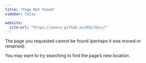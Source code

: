 ```yaml
---
title: "Page Not Found"
sidebar: false

website:
  site-url: "https://unece.github.io/OSS/docs/"
---
```


The page you requested cannot be found (perhaps it was moved or renamed).

You may want to try searching to find the page's new location.
